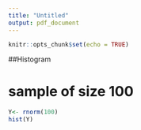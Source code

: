 ```yaml
---
title: "Untitled"
output: pdf_document
---
```


```r
knitr::opts_chunk$set(echo = TRUE)
```

##Histogram 

# sample of size 100

```r
Y<- rnorm(100)
hist(Y)
```